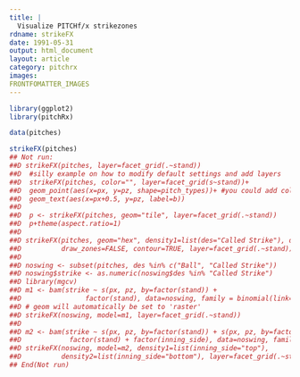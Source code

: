 ```yaml
---
title: |
  Visualize PITCHf/x strikezones
rdname: strikeFX
date: 1991-05-31
output: html_document
layout: article
category: pitchrx
images:
FRONTFOMATTER_IMAGES
---
```


```r
library(ggplot2)
library(pitchRx)
```

```r
data(pitches)

strikeFX(pitches)
## Not run: 
##D strikeFX(pitches, layer=facet_grid(.~stand))
##D  #silly example on how to modify default settings and add layers
##D  strikeFX(pitches, color="", layer=facet_grid(s~stand))+
##D  geom_point(aes(x=px, y=pz, shape=pitch_types))+ #you could add color here
##D  geom_text(aes(x=px+0.5, y=pz, label=b))
##D 
##D  p <- strikeFX(pitches, geom="tile", layer=facet_grid(.~stand))
##D  p+theme(aspect.ratio=1)
##D 
##D strikeFX(pitches, geom="hex", density1=list(des="Called Strike"), density2=list(des="Ball"),
##D          draw_zones=FALSE, contour=TRUE, layer=facet_grid(.~stand))
##D 
##D noswing <- subset(pitches, des %in% c("Ball", "Called Strike"))
##D noswing$strike <- as.numeric(noswing$des %in% "Called Strike")
##D library(mgcv)
##D m1 <- bam(strike ~ s(px, pz, by=factor(stand)) +
##D                factor(stand), data=noswing, family = binomial(link='logit'))
##D # geom will automatically be set to 'raster'
##D strikeFX(noswing, model=m1, layer=facet_grid(.~stand))
##D 
##D m2 <- bam(strike ~ s(px, pz, by=factor(stand)) + s(px, pz, by=factor(inning_side)) +
##D            factor(stand) + factor(inning_side), data=noswing, family = binomial(link='logit'))
##D strikeFX(noswing, model=m2, density1=list(inning_side="top"),
##D          density2=list(inning_side="bottom"), layer=facet_grid(.~stand))
## End(Not run)



```